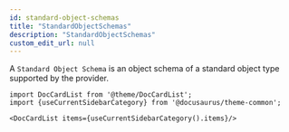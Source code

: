 ```yaml
---
id: standard-object-schemas
title: "StandardObjectSchemas"
description: "StandardObjectSchemas"
custom_edit_url: null
---
```




A `Standard Object Schema` is an object schema of a standard object type supported by the provider.



```mdx-code-block
import DocCardList from '@theme/DocCardList';
import {useCurrentSidebarCategory} from '@docusaurus/theme-common';

<DocCardList items={useCurrentSidebarCategory().items}/>
```
      
